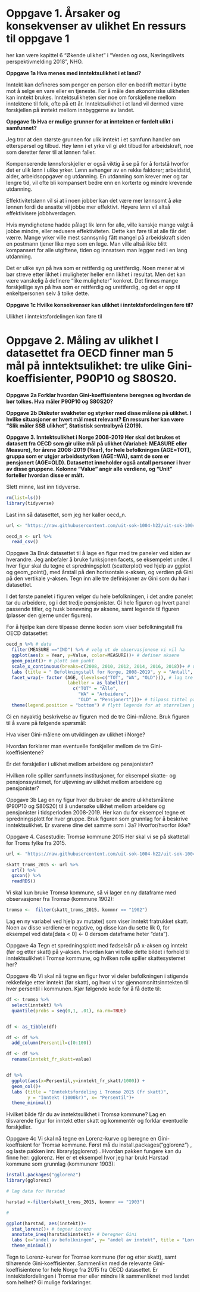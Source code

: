 # Oppgave 1. Årsaker og konsekvenser av ulikhet En ressurs til oppgave 1

her kan være kapittel 6 "Økende ulikhet" i "Verden og oss, Næringslivets perspektivmelding 2018", NHO.

**Oppgave 1a Hva menes med inntektsulikhet i et land?**

Inntekt kan defineres som penger en person eller en bedrift mottar i bytte mot å selge en vare eller en tjeneste. For å måle den økonomiske ulikheten kan inntekt brukes. Inntektsulikheten sier noe om forskjellene mellom inntektene til folk, ofte på ett år. Inntektsulikhet i et land vil dermed være forskjellen på inntekt mellom innbyggerne av landet.

**Oppgave 1b Hva er mulige grunner for at inntekten er fordelt ulikt i samfunnet?**

Jeg tror at den største grunnen for ulik inntekt i et samfunn handler om etterspørsel og tilbud. Høy lønn i et yrke vil gi økt tilbud for arbeidskraft, noe som deretter fører til at lønnen faller.

Kompenserende lønnsforskjeller er også viktig å se på for å fortstå hvorfor det er ulik lønn i ulike yrker. Lønn avhenger av en rekke faktorer; arbeidstid, alder, arbeidsoppgaver og utdanning. En utdanning som krever mer og tar lengre tid, vil ofte bli kompansert bedre enn en korterte og mindre krevende utdanning.

Effektivitetslønn vil si at i noen jobber kan det være mer lønnsomt å øke lønnen fordi de ansatte vil jobbe mer effektivt. Høyere lønn vil altså effektivisere jobbhverdagen.

Hvis myndighetene hadde pålagt lik lønn for alle, ville kanskje mange valgt å jobbe mindre, eller redusere effektiviteten. Dette kan føre til at alle får det værre. Mange yrker ville mest sannsynlig fått mangel på arbeidskraft siden en postmann tjener like mye som en lege. Man ville altså ikke blitt kompansert for alle utgiftene, tiden og innsatsen man legger ned i en lang utdanning.

Det er ulike syn på hva som er rettferdig og urettferdig. Noen mener at vi bør streve etter likhet i muligheter heller enn likhet i resultat. Men det kan være vanskelig å definere "like muligheter" konkret. Det finnes mange forskjellige syn på hva som er rettferdig og urettferdig, og det er opp til enkeltpersonen selv å tolke dette.

**Oppgave 1c Hvilke konsekvenser kan ulikhet i inntektsfordelingen føre til?**

Ulikhet i inntektsfordelingen kan føre til

# **Oppgave 2. Måling av ulikhet I datasettet fra OECD finner man 5 mål på inntektsulikhet: tre ulike Gini-koeffisienter, P90P10 og S80S20.**

**Oppgave 2a Forklar hvordan Gini-koeffisientene beregnes og hvordan de bør tolkes. Hva måler P90P10 og S80S20?**

**Oppgave 2b Diskuter svakheter og styrker med disse målene på ulikhet. I hvilke situasjoner er hvert mål mest relevant? En ressurs her kan være "Slik måler SSB ulikhet", Statistisk sentralbyrå (2019).**

**Oppgave 3. Inntektsulikhet i Norge 2008-2019 Her skal det brukes et datasett fra OECD som gir ulike mål på ulikhet (Variabel: MEASURE eller Measure), for årene 2008-2019 (Year), for hele befolkningen (AGE=TOT), gruppa som er utgjør arbeidsstyrken (AGE=WA), samt de som er pensjonert (AGE=OLD). Datasettet inneholder også antall personer i hver av disse gruppene. Kolonne "Value" angir alle verdiene, og "Unit" forteller hvordan disse er målt.**

Slett minne, last inn tidyverse.

```r
rm(list=ls())
library(tidyverse)
```

Last inn så datasettet, som jeg her kaller oecd_n.

```r
url <- "https://raw.githubusercontent.com/uit-sok-1004-h22/uit-sok-1004-h22.github.io/main/data/oecd_data_nor.csv"

oecd_n <- url %>% 
  read_csv()
```

Oppgave 3a Bruk datasettet til å lage en figur med tre paneler ved siden av hverandre. Jeg anbefaler å bruke funksjonen facets, se eksempelet under. I hver figur skal du tegne et spredningsplott (scatterplot) ved hjelp av ggplot og geom_point(), med årstall på den horisontale x-aksen, og verdien på Gini på den vertikale y-aksen. Tegn inn alle tre definisjoner av Gini som du har i datasettet.

I det første panelet i figuren velger du hele befolkningen, i det andre panelet tar du arbeidere, og i det tredje pensjonister. Gi hele figuren og hvert panel passende titler, og husk benevning av aksene, samt legende til figuren (plasser den gjerne under figuren).

For å hjelpe kan dere tilpasse denne koden som viser befolkningstall fra OECD datasettet:

```r
oecd_n %>% # data
  filter(MEASURE =="IND") %>% # velg ut de observasjonene vi vil ha
  ggplot(aes(x = Year, y=Value, color=MEASURE))+ # definer aksene
  geom_point()+ # plott som punkt
  scale_x_continuous(breaks=c(2008, 2010, 2012, 2014, 2016, 2018))+ # unngår at årstall blir gjort om til desimal
  labs (title = " Befolkningstall for Norge, 2008-2019", y = "Antall", x= "År")+ # tittel på figuren og benevning av aksene
  facet_wrap(~ factor (AGE, (levels=c("TOT", "WA", "OLD"))), # lag tre paneler etter alder i fornuftig rekkefølge med passende titler 
                       labeller = as_labeller(
                         c("TOT" = "Alle", 
                           "WA" = "Arbeidere", 
                           "OLD" = "Pensjonert")))+ # tilpass tittel på panelene
  theme(legend.position = "bottom") # flytt legende for at størrelsen på plottene blir bra
```

Gi en nøyaktig beskrivelse av figuren med de tre Gini-målene. Bruk figuren til å svare på følgende spørsmål:

Hva viser Gini-målene om utviklingen av ulikhet i Norge?

Hvordan forklarer man eventuelle forskjeller mellom de tre Gini-koeffisientene?

Er det forskjeller i ulikhet mellom arbeidere og pensjonister?

Hvilken rolle spiller samfunnets institusjoner, for eksempel skatte- og pensjonssystemet, for utjevning av ulikhet mellom arbeidere og pensjonister?

Oppgave 3b Lag en ny figur hvor du bruker de andre ulikhetsmålene (P90P10 og S80S20) til å undersøke ulikhet mellom arbeidere og pensjonister i tidsperioden 2008-2019. Her kan du for eksempel tegne et spredningsplott for hver gruppe. Bruk figuren som grunnlag for å beskrive inntektsulikhet. Er svarene dine det samme som i 3a? Hvorfor/hvorfor ikke?

Oppgave 4. Casestudie: Tromsø kommune 2015 Her skal vi se på skattetall for Troms fylke fra 2015.

```r
url <- "https://raw.githubusercontent.com/uit-sok-1004-h22/uit-sok-1004-h22.github.io/main/data/skatt_troms_2015.RDS"

skatt_troms_2015 <- url %>%
  url() %>%
  gzcon() %>% 
  readRDS()
```

Vi skal kun bruke Tromsø kommune, så vi lager en ny dataframe med observasjoner fra Tromsø (kommune 1902):

```r
tromso <-  filter(skatt_troms_2015, kommnr == "1902")
```

Lag en ny variabel ved hjelp av mutate() som viser inntekt fratrukket skatt. Noen av disse verdiene er negative, og disse kan du sette lik 0, for eksempel ved data\[data \< 0\] \<- 0 dersom dataframe heter "data").

Oppgave 4a Tegn et spredningsplott med fødselsår på x-aksen og inntekt (før og etter skatt) på y-aksen. Hvordan kan vi tolke dette bildet i forhold til inntektsulikhet i Tromsø kommune, og hvilken rolle spiller skattesystemet her?

Oppgave 4b Vi skal nå tegne en figur hvor vi deler befolkningen i stigende rekkefølge etter inntekt (før skatt), og hvor vi tar gjennomsnittsinntekten til hver persentil i kommunen. Kjør følgende kode for å få dette til:

```r
df <- tromso %>%
  select(inntekt) %>% 
  quantile(probs = seq(0,1, .01), na.rm=TRUE)


df <- as_tibble(df)

df <- df %>% 
  add_column(Persentil=c(0:100))

df <- df %>% 
  rename(inntekt_fr_skatt=value)


df %>% 
  ggplot(aes(x=Persentil,y=inntekt_fr_skatt/1000)) +
  geom_col()+
  labs (title = "Inntektsfordeling i Tromsø 2015 (fr skatt)",
        y = "Inntekt (1000kr)", x= "Persentil")+
  theme_minimal()
```

Hvilket bilde får du av inntektsulikhet i Tromsø kommune? Lag en tilsvarende figur for inntekt etter skatt og kommentér og forklar eventuelle forskjeller.

Oppgave 4c Vi skal nå tegne en Lorenz-kurve og beregne en Gini-koeffisient for Tromsø kommune. Først må du install.packages("gglorenz") , og laste pakken inn: library(gglorenz) . Hvordan pakken fungere kan du finne her: gglorenz. Her er et eksempel hvor jeg har brukt Harstad kommune som grunnlag (kommunenr 1903):

```r
install.packages("gglorenz")
library(gglorenz)
```

```r
# lag data for Harstad

harstad <-filter(skatt_troms_2015, kommnr == "1903")

#

ggplot(harstad, aes(inntekt))+
  stat_lorenz()+ # tegner Lorenz
  annotate_ineq(harstad$inntekt)+ # beregner Gini
  labs (x="andel av befolkningen", y= "andel av inntekt", title = "Lorenz-kurve, Harstad kommune 2015")+
  theme_minimal()
```

Tegn to Lorenz-kurver for Tromsø kommune (før og etter skatt), samt tilhørende Gini-koeffisienter. Sammenlikn med de relevante Gini-koeffisientene for hele Norge fra 2015 fra OECD datasettet. Er inntektsfordelingen i Tromsø mer eller mindre lik sammenliknet med landet som helhet? Gi mulige forklaringer.
